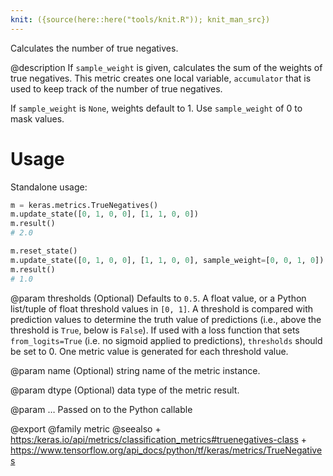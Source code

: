 ```yaml
---
knit: ({source(here::here("tools/knit.R")); knit_man_src})
---
```

Calculates the number of true negatives.

@description
If `sample_weight` is given, calculates the sum of the weights of
true negatives. This metric creates one local variable, `accumulator`
that is used to keep track of the number of true negatives.

If `sample_weight` is `None`, weights default to 1.
Use `sample_weight` of 0 to mask values.

# Usage
Standalone usage:

```python
m = keras.metrics.TrueNegatives()
m.update_state([0, 1, 0, 0], [1, 1, 0, 0])
m.result()
# 2.0
```

```python
m.reset_state()
m.update_state([0, 1, 0, 0], [1, 1, 0, 0], sample_weight=[0, 0, 1, 0])
m.result()
# 1.0
```

@param thresholds
(Optional) Defaults to `0.5`. A float value, or a Python
list/tuple of float threshold values in `[0, 1]`. A threshold is
compared with prediction values to determine the truth value of
predictions (i.e., above the threshold is `True`, below is `False`).
If used with a loss function that sets `from_logits=True` (i.e. no
sigmoid applied to predictions), `thresholds` should be set to 0.
One metric value is generated for each threshold value.

@param name
(Optional) string name of the metric instance.

@param dtype
(Optional) data type of the metric result.

@param ...
Passed on to the Python callable

@export
@family metric
@seealso
+ <https:/keras.io/api/metrics/classification_metrics#truenegatives-class>
+ <https://www.tensorflow.org/api_docs/python/tf/keras/metrics/TrueNegatives>
